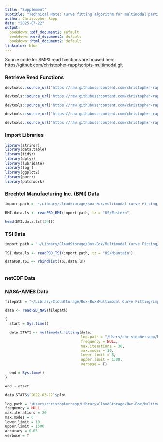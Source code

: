 ```yaml
---
title: "Supplement"
subtitle: "Technical Note: Curve fitting algorithm for multimodal particle size distributions – a theoretical basis"
author: Christopher Rapp
date: "2025-07-22"
output:
  bookdown::pdf_document2: default
  bookdown::word_document2: default
  bookdown::html_document2: default
linkcolor: blue
---
```


Source code for SMPS read functions are housed here <https://github.com/christopher-rapp/scripts-multimodal.git>

### Retrieve Read Functions

```r

devtools::source_url("https://raw.githubusercontent.com/christopher-rapp/scripts-multimodal/refs/heads/main/functions_multimodal_V2.R")

devtools::source_url("https://raw.githubusercontent.com/christopher-rapp/scripts-multimodal/refs/heads/main/readPSD_BMI.R")

devtools::source_url("https://raw.githubusercontent.com/christopher-rapp/scripts-multimodal/refs/heads/main/readPSD_NAS.R")

devtools::source_url("https://raw.githubusercontent.com/christopher-rapp/scripts-multimodal/refs/heads/main/readPSD_NC.R")

devtools::source_url("https://raw.githubusercontent.com/christopher-rapp/scripts-multimodal/refs/heads/main/readPSD_TSI.R")

```

### Import Libraries

```r

library(stringr)
library(data.table)
library(tidyr)
library(dplyr)
library(lubridate)
library(logr)
library(ggplot2)
library(purrr)
library(patchwork)
```

### Brechtel Manufacturing Inc. (BMI) Data

```r

import.path = "~/Library/CloudStorage/Box-Box/Multimodal Curve Fitting/import/BMI/"

BMI.data.ls <- readPSD_BMI(import.path, tz = "US/Eastern")

head(BMI.data.ls[[54]])

```

### TSI Data

```r

import.path = "~/Library/CloudStorage/Box-Box/Multimodal Curve Fitting/import/TSI/"

TSI.data.ls <- readPSD_TSI(import.path, tz = "US/Mountain")

dataPSD.TSI <- rbindlist(TSI.data.ls)



```

### netCDF Data

### NASA-AMES Data

```r

filepath = "~/Library/CloudStorage/Box-Box/Multimodal Curve Fitting/import/NASA-AMES/US9050R/"

data <- readPSD_NAS(filepath)


```

```r

{
  start = Sys.time()

  data.STATS <- multimodal.fitting(data,
                                   log.path = "/Users/christopherrapp/Documents",
                                   frequency = NULL,
                                   max.iterations = 30,
                                   max.modes = 10,
                                   lower.limit = 8,
                                   upper.limit = 1500,
                                   verbose = F)

  end = Sys.time()
}

end - start

data.STATS$`2022-03-22`$plot

```

```r

log.path = '/Users/christopherrapp/Library/CloudStorage/Box-Box/Multimodal Curve Fitting/log/'
frequency = NULL
max.iterations = 20
max.modes = 6
lower.limit = 10
upper.limit = 1500
accuracy = 0.05
verbose = T
```
